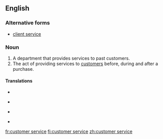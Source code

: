 ==English==
{{wikipedia}}

===Alternative forms===
*[[client service]]

===Noun===
{{en-noun|-}}

# A department that provides services to past customers.
# The act of providing services to [[customer]]s before, during and after a purchase.

====Translations====
{{trans-top|department}}
* {{trreq|Chinese}}
{{trans-mid}}
* {{trreq|Finnish}}
{{trans-bottom}}

{{trans-top|act of providing services}}
* {{trreq|Chinese}}
{{trans-mid}}
* {{trreq|Finnish}}
{{trans-bottom}}

[[fr:customer service]]
[[fi:customer service]]
[[zh:customer service]]